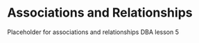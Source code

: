 # Associations and Relationships {#assoc_rel}

Placeholder for associations and relationships DBA lesson 5
